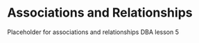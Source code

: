 # Associations and Relationships {#assoc_rel}

Placeholder for associations and relationships DBA lesson 5
